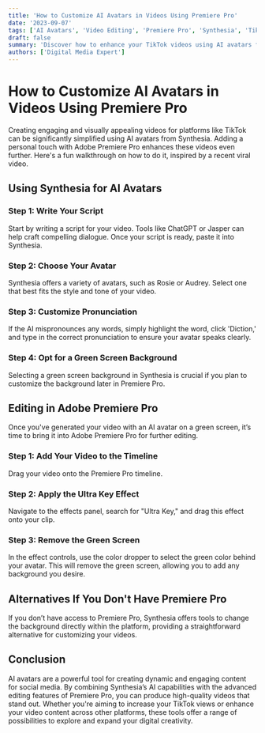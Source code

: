 ```yaml
---
title: 'How to Customize AI Avatars in Videos Using Premiere Pro'
date: '2023-09-07'
tags: ['AI Avatars', 'Video Editing', 'Premiere Pro', 'Synthesia', 'TikTok']
draft: false
summary: 'Discover how to enhance your TikTok videos using AI avatars from Synthesia and customize them further with Adobe Premiere Pro. This guide offers simple steps to achieve professional-looking results.'
authors: ['Digital Media Expert']
---
```


# How to Customize AI Avatars in Videos Using Premiere Pro

Creating engaging and visually appealing videos for platforms like TikTok can be significantly simplified using AI avatars from Synthesia. Adding a personal touch with Adobe Premiere Pro enhances these videos even further. Here's a fun walkthrough on how to do it, inspired by a recent viral video.

## Using Synthesia for AI Avatars

### Step 1: Write Your Script

Start by writing a script for your video. Tools like ChatGPT or Jasper can help craft compelling dialogue. Once your script is ready, paste it into Synthesia.

### Step 2: Choose Your Avatar

Synthesia offers a variety of avatars, such as Rosie or Audrey. Select one that best fits the style and tone of your video.

### Step 3: Customize Pronunciation

If the AI mispronounces any words, simply highlight the word, click 'Diction,' and type in the correct pronunciation to ensure your avatar speaks clearly.

### Step 4: Opt for a Green Screen Background

Selecting a green screen background in Synthesia is crucial if you plan to customize the background later in Premiere Pro.

## Editing in Adobe Premiere Pro

Once you've generated your video with an AI avatar on a green screen, it’s time to bring it into Adobe Premiere Pro for further editing.

### Step 1: Add Your Video to the Timeline

Drag your video onto the Premiere Pro timeline.

### Step 2: Apply the Ultra Key Effect

Navigate to the effects panel, search for "Ultra Key," and drag this effect onto your clip.

### Step 3: Remove the Green Screen

In the effect controls, use the color dropper to select the green color behind your avatar. This will remove the green screen, allowing you to add any background you desire.

## Alternatives If You Don't Have Premiere Pro

If you don’t have access to Premiere Pro, Synthesia offers tools to change the background directly within the platform, providing a straightforward alternative for customizing your videos.

## Conclusion

AI avatars are a powerful tool for creating dynamic and engaging content for social media. By combining Synthesia’s AI capabilities with the advanced editing features of Premiere Pro, you can produce high-quality videos that stand out. Whether you're aiming to increase your TikTok views or enhance your video content across other platforms, these tools offer a range of possibilities to explore and expand your digital creativity.

